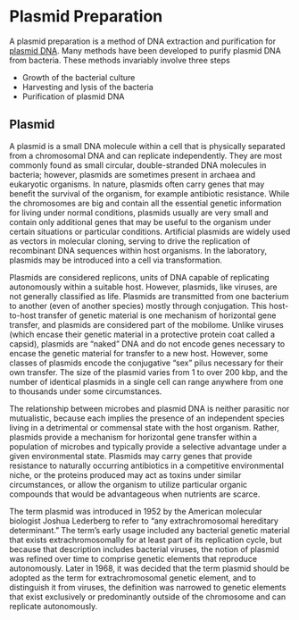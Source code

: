# Plasmid Preparation

A plasmid preparation is a method of DNA extraction and purification for [plasmid DNA](https://en.wikipedia.org/wiki/Plasmid). Many methods have been developed to purify plasmid DNA from bacteria. These methods invariably involve three steps

* Growth of the bacterial culture
* Harvesting and lysis of the bacteria
* Purification of plasmid DNA

## Plasmid

A plasmid is a small DNA molecule within a cell that is physically separated from a chromosomal DNA and can replicate independently. They are most commonly found as small circular, double-stranded DNA molecules in bacteria; however, plasmids are sometimes present in archaea and eukaryotic organisms. In nature, plasmids often carry genes that may benefit the survival of the organism, for example antibiotic resistance. While the chromosomes are big and contain all the essential genetic information for living under normal conditions, plasmids usually are very small and contain only additional genes that may be useful to the organism under certain situations or particular conditions. Artificial plasmids are widely used as vectors in molecular cloning, serving to drive the replication of recombinant DNA sequences within host organisms. In the laboratory, plasmids may be introduced into a cell via transformation.

Plasmids are considered replicons, units of DNA capable of replicating autonomously within a suitable host. However, plasmids, like viruses, are not generally classified as life. Plasmids are transmitted from one bacterium to another (even of another species) mostly through conjugation. This host-to-host transfer of genetic material is one mechanism of horizontal gene transfer, and plasmids are considered part of the mobilome. Unlike viruses (which encase their genetic material in a protective protein coat called a capsid), plasmids are "naked" DNA and do not encode genes necessary to encase the genetic material for transfer to a new host. However, some classes of plasmids encode the conjugative "sex" pilus necessary for their own transfer. The size of the plasmid varies from 1 to over 200 kbp, and the number of identical plasmids in a single cell can range anywhere from one to thousands under some circumstances.

The relationship between microbes and plasmid DNA is neither parasitic nor mutualistic, because each implies the presence of an independent species living in a detrimental or commensal state with the host organism. Rather, plasmids provide a mechanism for horizontal gene transfer within a population of microbes and typically provide a selective advantage under a given environmental state. Plasmids may carry genes that provide resistance to naturally occurring antibiotics in a competitive environmental niche, or the proteins produced may act as toxins under similar circumstances, or allow the organism to utilize particular organic compounds that would be advantageous when nutrients are scarce.

The term plasmid was introduced in 1952 by the American molecular biologist Joshua Lederberg to refer to "any extrachromosomal hereditary determinant." The term's early usage included any bacterial genetic material that exists extrachromosomally for at least part of its replication cycle, but because that description includes bacterial viruses, the notion of plasmid was refined over time to comprise genetic elements that reproduce autonomously. Later in 1968, it was decided that the term plasmid should be adopted as the term for extrachromosomal genetic element, and to distinguish it from viruses, the definition was narrowed to genetic elements that exist exclusively or predominantly outside of the chromosome and can replicate autonomously.
